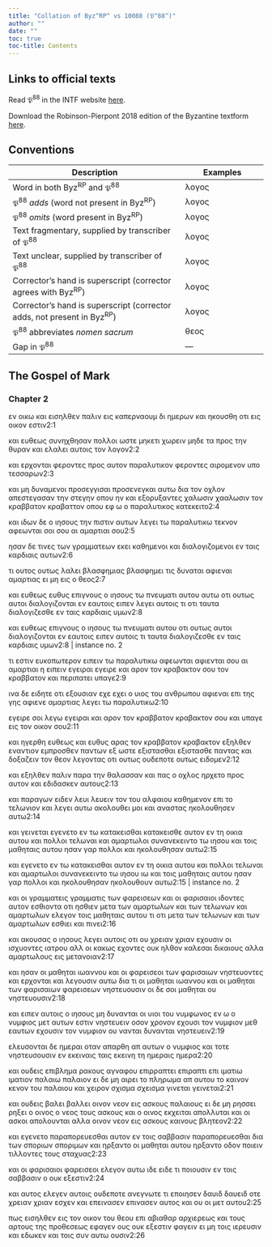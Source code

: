 ```yaml
---
title: "Collation of Byz^RP^ vs 10088 (𝔓^88^)"
author: ""
date: ""
toc: true
toc-title: Contents
---
```


::: {.callout-note appearance="minimal" icon="false" collapse="true"}
# Links to official texts

Read 𝔓^88^ in the INTF website [here](https://ntvmr.uni-muenster.de/manuscript-workspace?docID=10088).

Download the Robinson-Pierpont 2018 edition of the Byzantine textform [here](https://web.archive.org/web/20210413060536/https://byzantinetext.com/wp-content/uploads/2021/03/robinson-pierpont-2018-gnt-edition.pdf).


:::


::: {.callout-note appearance="minimal" icon="false" collapse="true"}
# Conventions

| Description                                                              	| Examples                           	|
|--------------------------------------------------------------------------	|------------------------------------	|
| Word in both Byz^RP^ and 𝔓^88^                                   	| λογος                              	|
| 𝔓^88^ *adds* (word not present in Byz^RP^)                       	| [λογος]{.greek-added}            	|
| 𝔓^88^ *omits* (word present in Byz^RP^)                          	| [λογος]{.greek-omitted}          	|
| Text fragmentary, supplied by transcriber of 𝔓^88^               	| [λογος]{.greek-supplied}         	|
| Text unclear, supplied by transcriber of 𝔓^88^                   	| [λογος]{.unclear}                	|
| Corrector's hand is superscript (corrector agrees with Byz^RP^)          	| [λογος]{.corr}                   	|
| Corrector's hand is superscript (corrector adds, not present in Byz^RP^) 	| [[λογος]{.corr}]{.greek-added} 	|
| 𝔓^88^ abbreviates *nomen sacrum*                                 	| [θεος]{.greek-abbr}            	|
| Gap in 𝔓^88^                                                     	| [―]{.gap}                        	|
:::

## The Gospel of Mark

### Chapter 2

[[ε]{.unclear}ν]{.greek-added} [[οι]{.unclear}[κω]{.greek-supplied}]{.greek-added} [και]{.greek-omitted} [εισηλθεν]{.greek-omitted} [παλιν]{.greek-omitted} [εις]{.greek-omitted} [καπερναουμ]{.greek-omitted} [δι]{.greek-omitted} [ημερων]{.greek-omitted} [και]{.greek-omitted} [ηκουσθη]{.greek-omitted} [οτι]{.greek-omitted} [εις]{.greek-omitted} [οικον]{.greek-omitted} [εστιν]{.greek-supplied}[2:1]{.aside}

[και]{.greek-supplied} [ευθεως]{.greek-omitted} [συνηχθησαν]{.greek-supplied} [πολ]{.greek-supplied}[λοι]{.unclear} ω[σ]{.unclear}[τε]{.greek-supplied} [μηκετι]{.greek-supplied} [χωρειν]{.greek-supplied} [μηδε]{.greek-supplied} [τα]{.greek-supplied} προς την [θ]{.unclear}[υραν]{.greek-supplied} [και]{.greek-supplied} [ελαλε]{.greek-supplied}[ι]{.unclear} [αυτ]{.unclear}[οις]{.greek-supplied} τον λογο[ν]{.unclear}[2:2]{.aside}

[και]{.greek-supplied} [ερχ]{.greek-supplied}[ον]{.unclear}ται [φ[ερ]{.unclear}[ον]{.greek-supplied}τες]{.greek-added} προς αυ[το]{.unclear}[ν]{.greek-supplied} [παρα]{.greek-supplied}[λ]{.unclear}υτ[ι]{.unclear}κον [φεροντες]{.greek-omitted} αιρομεν[ο]{.unclear}ν [υπο]{.unclear} [τ]{.unclear}[εσσαρων]{.greek-supplied}[2:3]{.aside}

[και]{.unclear} [μ]{.unclear}[η]{.greek-supplied} [δυνα]{.greek-supplied}μενοι [προσεγγισαι]{.greek-omitted} [πρ[ο]{.unclear}[σενεγκ]{.greek-supplied}αι]{.greek-added} αυτ[ω]{.unclear} δι[α]{.unclear} τον [ο]{.unclear}χλο[ν]{.unclear} απεσ[τεγασαν]{.greek-supplied} την στεγ[ην]{.greek-supplied} [ο]{.unclear}που [ην]{.unclear} [κα]{.unclear}[ι]{.greek-supplied} [εξορ]{.greek-supplied}[υξαντ]{.unclear}ες [χαλωσιν]{.greek-omitted} [χ[α]{.unclear}[αλω]{.greek-supplied}[σιν]{.unclear}]{.greek-added} [τ]{.unclear}[ο]{.greek-supplied}[ν]{.unclear} [κραββατον]{.greek-omitted} [[κραβαττον]{.greek-supplied}]{.greek-added} [[οπ]{.greek-supplied}[ου]{.unclear}]{.greek-added} [εφ]{.greek-omitted} [ω]{.greek-omitted} [ο]{.unclear} [παρ]{.unclear}αλυ[τι]{.greek-supplied}[κος]{.unclear} κατε[κ]{.unclear}ειτο[2:4]{.aside}

[[κ]{.unclear}[α]{.greek-supplied}[ι]{.unclear}]{.greek-added} ιδων [δε]{.greek-omitted} [ο]{.unclear} [ιησους]{.greek-abbr} την πισ[τ]{.unclear}ιν [α]{.unclear}υτ[ω]{.unclear}ν [λε]{.unclear}γει τω [παρα]{.unclear}[λ]{.unclear}υτι[κ]{.unclear}ω τε[κ]{.unclear}νον α[φε]{.unclear}ωνται [σοι]{.greek-omitted} [[σου]{.unclear}]{.greek-added} [αι]{.unclear} αμαρτιαι [σου]{.greek-omitted}[2:5]{.aside}

[η]{.unclear}σα[ν]{.unclear} δ[ε]{.unclear} [τι]{.greek-supplied}[ν]{.unclear}ες τω[ν]{.unclear} [γραμ]{.unclear}ματ[ε]{.unclear}ων εκει καθη[με]{.unclear}ν[ο]{.unclear}ι κ[αι]{.greek-supplied} [δια]{.unclear}λο[γ]{.greek-supplied}[ι]{.unclear}ζομενοι [εν]{.unclear} [τ]{.greek-supplied}[α]{.unclear}ις καρδι[αις]{.unclear} αυτων[2:6]{.aside}

τι [ου]{.unclear}τος ουτ[ως]{.unclear} [λα]{.greek-supplied}λει [βλασφημιας]{.greek-omitted} [βλασφ[ημ]{.unclear}ε[ι]{.unclear}]{.greek-added} τις δυναται αφ[ιε]{.unclear}[ναι]{.greek-supplied} [α]{.greek-supplied}μαρ[τι]{.greek-supplied}[ας]{.unclear} [ει]{.unclear} [μη]{.unclear} [ε]{.unclear}ις ο [θεος]{.greek-abbr}[2:7]{.aside}

[και]{.unclear} [ευθεως]{.greek-omitted} [[ευ]{.greek-supplied}[θ]{.unclear}υ[ς]{.unclear}]{.greek-added} [επιγ]{.unclear}νο[υς]{.unclear} ο [ιησους]{.greek-abbr} τω [πνευματι]{.greek-abbr} [αυτου]{.greek-omitted} [αυτω]{.greek-added} [ο]{.unclear}[τι]{.greek-supplied} [ο]{.unclear}υτω[ς]{.unclear} [αυτοι]{.greek-omitted} [διαλο]{.greek-supplied}γιζονται εν ε[αυ]{.unclear}τοι[ς]{.unclear} [ειπεν]{.greek-omitted} [[λε]{.unclear}[γει]{.greek-supplied}]{.greek-added} [αυτοις]{.greek-supplied} [τι]{.greek-omitted} [οτι]{.greek-added} ταυτα διαλο[γιζεσ]{.unclear}[θε]{.greek-supplied} [εν]{.greek-supplied} [ταις]{.greek-supplied} [καρδιαις]{.greek-omitted} [υμων]{.greek-omitted}[2:8]{.aside}

[και]{.greek-omitted} [ευθεως]{.greek-omitted} [επιγνους]{.greek-omitted} [ο]{.greek-omitted} [ιησους]{.greek-omitted} [τω]{.greek-omitted} [πνευματι]{.greek-omitted} [αυτου]{.greek-omitted} [οτι]{.greek-omitted} [ουτως]{.greek-omitted} [αυτοι]{.greek-omitted} [διαλογιζονται]{.greek-omitted} [εν]{.greek-omitted} [εαυτοις]{.greek-omitted} [ειπεν]{.greek-omitted} [αυτοις]{.greek-omitted} [τι]{.greek-omitted} [ταυτα]{.greek-omitted} [διαλογιζεσθε]{.greek-omitted} [εν]{.greek-omitted} [ταις]{.greek-omitted} [κ]{.unclear}[αρδι]{.greek-supplied}[α]{.unclear}[ις]{.greek-supplied} [υμων]{.greek-supplied}[2:8 | instance no. 2]{.aside}

[τ]{.unclear}[ι]{.greek-supplied} [εστιν]{.greek-supplied} [ευκοπωτερον]{.greek-supplied} [ειπει]{.greek-supplied}[ν]{.unclear} [τω]{.unclear} [πα]{.unclear}[ρ]{.unclear}[α]{.greek-supplied}[λ]{.unclear}υτ[ι]{.unclear}[κω]{.greek-supplied} [αφεωνται]{.greek-omitted} [[αφιεντ]{.greek-supplied}[αι]{.unclear}]{.greek-added} [σ]{.unclear}ου αι αμ[αρ]{.unclear}[τ]{.unclear}[ιαι]{.greek-supplied} η ειπει[ν]{.unclear} [εγειραι]{.greek-omitted} [[εγειρε]{.greek-supplied}]{.greek-added} [και]{.unclear} [α]{.unclear}ρον [[τον]{.unclear}]{.greek-added} [[κρ]{.unclear}αβακτον]{.greek-added} [σ]{.unclear}[ου]{.greek-supplied} [τον]{.greek-omitted} [κραββατον]{.greek-omitted} [και]{.greek-supplied} [περιπατει]{.greek-omitted} [[υ]{.unclear}παγ[ε]{.unclear}]{.greek-added}[2:9]{.aside}

[ι]{.unclear}[να]{.greek-supplied} [δε]{.greek-supplied} ειδητε [οτ]{.unclear}[ι]{.greek-supplied} [εξου]{.greek-supplied}[σιαν]{.unclear} [[ε]{.unclear}[χ]{.greek-supplied}[ε]{.unclear}]{.greek-added} [[ε]{.unclear}[χ]{.greek-supplied}[ε]{.unclear}ι]{.corr} ο υιος του [ανθρωπου]{.greek-abbr} [αφιεναι]{.greek-omitted} ε[πι]{.greek-supplied} [της]{.greek-supplied} [γης]{.unclear} [αφιενε]{.greek-added} α[μ]{.unclear}[α]{.greek-supplied}[ρ]{.unclear}τι[α]{.unclear}ς λεγε[ι]{.greek-supplied} [τω]{.greek-supplied} [παρ]{.greek-supplied}αλυτικ[ω]{.unclear}[2:10]{.aside}

[εγ[ει]{.unclear}[ρε]{.greek-supplied}]{.greek-added} [σ]{.greek-supplied}οι λεγω [εγειραι]{.greek-omitted} [και]{.greek-omitted} α[ρ]{.unclear}[ον]{.greek-supplied} [τον]{.greek-supplied} [κραββατον]{.greek-omitted} [[κραβ]{.unclear}ακτο[ν]{.unclear}]{.greek-added} [σου]{.greek-supplied} κ[αι]{.unclear} [υ]{.unclear}πα[γε]{.unclear} [εις]{.greek-supplied} [τον]{.greek-supplied} [οικο]{.greek-supplied}[ν]{.unclear} [σου]{.unclear}[2:11]{.aside}

κ[α]{.unclear}[ι]{.greek-supplied} [ηγ]{.greek-supplied}[ερθη]{.unclear} [ευθεως]{.greek-omitted} [κ]{.unclear}[αι]{.greek-supplied} [[ε]{.greek-supplied}[υ]{.unclear}θυ[ς]{.unclear}]{.greek-added} αρας τον [κραββατον]{.greek-omitted} [[κραβα]{.unclear}[κτ]{.unclear}ον]{.greek-added} εξηλ[θε]{.unclear}ν [εναντιον]{.greek-omitted} [ε[μ]{.unclear}πρ[ο]{.unclear}σθε[ν]{.unclear}]{.greek-added} [πα]{.unclear}ν[τω]{.unclear}ν [[εξ]{.unclear}]{.greek-added} ω[στ]{.greek-supplied}ε [εξιστασθαι]{.greek-omitted} [εξιστασθ[ε]{.unclear}]{.greek-added} [π]{.unclear}αντ[ας]{.unclear} [κ]{.unclear}αι [δοξα]{.unclear}ζειν τ[ον]{.unclear} [θεον]{.greek-abbr} λεγοντας οτ[ι]{.unclear} [[ου]{.unclear}[τω]{.unclear}[ς]{.greek-supplied}]{.greek-added} [ο]{.unclear}υδεπ[ο]{.unclear}τε [ουτως]{.greek-omitted} ειδομεν[2:12]{.aside}

κ[αι]{.unclear} εξηλ[θ]{.unclear}εν πα[λι]{.unclear}ν παρ[α]{.greek-supplied} [τη]{.greek-supplied}[ν]{.unclear} θαλασσα[ν]{.unclear} [κ]{.greek-supplied}αι πας [ο]{.unclear} [ο]{.unclear}χλος [η]{.unclear}[ρχετ]{.greek-supplied}ο προς αυ[τ]{.unclear}[ο]{.greek-supplied}[ν]{.unclear} και εδιδ[α]{.unclear}σ[κ]{.unclear}εν α[υ]{.unclear}[το]{.greek-supplied}[υ]{.unclear}ς[2:13]{.aside}

και παραγω[ν]{.unclear} [ε]{.unclear}ιδε[ν]{.unclear} [λευι]{.greek-omitted} [[λ]{.unclear}ευει[ν]{.unclear}]{.greek-added} [τ]{.greek-supplied}[ον]{.unclear} του αλφαιου κ[α]{.greek-supplied}[θη]{.greek-supplied}[μ]{.unclear}ενον ε[πι]{.greek-supplied} [τ]{.unclear}ο τ[ελ]{.unclear}ωνιον και [λ]{.unclear}ε[γει]{.greek-supplied} [αυτω]{.greek-supplied} [ακ]{.greek-supplied}[ολ]{.unclear}ουθει μοι και ανασ[τας]{.unclear} [ηκολο]{.greek-supplied}[υ]{.unclear}[θ]{.greek-supplied}[ησε]{.unclear}ν [αυ]{.unclear}τω[2:14]{.aside}

[και]{.greek-supplied} [[γ]{.greek-supplied}εινεται]{.greek-added} [εγενετο]{.greek-omitted} [εν]{.greek-omitted} [τω]{.greek-omitted} [κατακεισθαι]{.greek-omitted} [[κ]{.unclear}[α]{.greek-supplied}τακεισθε]{.greek-added} αυ[τ]{.unclear}ον ε[ν]{.unclear} [τη]{.unclear} [οικια]{.greek-omitted} [αυτου]{.greek-omitted} [και]{.greek-omitted} [πολλοι]{.greek-omitted} [τελωναι]{.greek-omitted} [και]{.greek-omitted} [αμαρτωλοι]{.greek-omitted} [συνανεκειντο]{.greek-omitted} [τω]{.greek-omitted} [ιησου]{.greek-omitted} [και]{.greek-omitted} [τοις]{.greek-omitted} [μαθηταις]{.greek-omitted} [αυτου]{.greek-omitted} [ησαν]{.greek-omitted} [γαρ]{.greek-omitted} [πολλοι]{.greek-omitted} [και]{.greek-omitted} [ηκολουθησαν]{.greek-omitted} [αυτω]{.greek-omitted}[2:15]{.aside}

[και]{.greek-omitted} [εγενετο]{.greek-omitted} [εν]{.greek-omitted} [τω]{.greek-omitted} [κατακεισθαι]{.greek-omitted} [αυτον]{.greek-omitted} [εν]{.greek-omitted} [τη]{.greek-omitted} [οικια]{.unclear} [α]{.unclear}υ[του]{.greek-supplied} [και]{.greek-supplied} [πολλοι]{.greek-supplied} [τελω]{.greek-supplied}να[ι]{.unclear} [κα]{.unclear}[ι]{.greek-supplied} [α]{.unclear}μαρτ[ωλοι]{.greek-supplied} [συνανεκειντο]{.greek-supplied} [τ]{.greek-supplied}ω [ιησου]{.greek-omitted} [[[ιω]{.unclear}]{.greek-abbr}]{.greek-added} [και]{.greek-supplied} τοις μαθητ[αις]{.greek-supplied} [αυτ]{.greek-supplied}[ου]{.unclear} [ησαν]{.unclear} γαρ [π]{.unclear}[ολλοι]{.greek-supplied} [και]{.unclear} [ηκολουθησαν]{.greek-omitted} [η[κ]{.unclear}ολου[θου]{.greek-supplied}[ν]{.unclear}]{.greek-added} αυτ[ω]{.unclear}[2:15 | instance no. 2]{.aside}

[και]{.unclear} [οι]{.unclear} [γραμματεις]{.greek-omitted} [[γρα]{.unclear}[μμα]{.greek-supplied}τις]{.greek-added} [των]{.greek-added} [[φα]{.unclear}[ρεισ]{.greek-supplied}[ε]{.unclear}ων]{.greek-added} [και]{.unclear} [οι]{.greek-omitted} [φαρισαιοι]{.greek-omitted} [ιδ]{.unclear}ον[τ]{.unclear}[ες]{.greek-supplied} [αυτον]{.greek-omitted} [εσθιοντα]{.greek-omitted} [[ο]{.unclear}τ[ι]{.unclear}]{.greek-added} [ησθ[ιεν]{.greek-supplied}]{.greek-added} [μετα]{.greek-supplied} [των]{.unclear} [[αμαρτωλων]{.unclear}]{.greek-added} [[και]{.unclear}]{.greek-added} [των]{.greek-added} τελω[νω]{.greek-supplied}[ν]{.unclear} [και]{.greek-omitted} [αμαρτωλων]{.greek-omitted} ε[λεγον]{.unclear} [τοις]{.unclear} [μα]{.unclear}[θη]{.greek-supplied}[τ]{.unclear}[α]{.greek-supplied}ις αυτου [τι]{.greek-omitted} [οτι]{.greek-supplied} [μ]{.greek-supplied}ετα τ[ω]{.unclear}ν [τελω]{.unclear}[νων]{.greek-supplied} και [τ[ων]{.unclear}]{.greek-added} [α]{.unclear}[μαρτ]{.greek-supplied}ω[λων]{.unclear} [εσ]{.greek-supplied}[θιει]{.unclear} [κα]{.unclear}[ι]{.greek-supplied} [π]{.greek-supplied}[ι]{.unclear}νε[ι]{.unclear}[2:16]{.aside}

κα[ι]{.unclear} [ακ]{.unclear}ουσ[ας]{.greek-supplied} [ο]{.greek-supplied} [ιησους]{.greek-abbr} [λεγ]{.unclear}ε[ι]{.unclear} [αυτοις]{.greek-omitted} [οτι]{.greek-added} ου [χρειαν]{.greek-omitted} [χριαν]{.greek-added} εχουσιν [ο]{.unclear}[ι]{.greek-supplied} [ισ]{.greek-supplied}[χυο]{.unclear}ν[τ]{.unclear}ες ιατρου αλλ οι κ[α]{.greek-supplied}[κ]{.unclear}ως [εχο]{.unclear}ντες ουκ [η]{.unclear}λθον καλεσαι δ[ι]{.greek-supplied}καιου[ς]{.unclear} αλλα αμαρτωλους [εις]{.greek-omitted} [μετανοιαν]{.greek-omitted}[2:17]{.aside}

κα[ι]{.unclear} [η]{.unclear}σ[α]{.unclear}ν οι μαθηται ιωαννου και οι [φα[ρεισ]{.unclear}εοι]{.greek-added} [των]{.greek-omitted} [φαρισαιων]{.greek-omitted} [νη]{.unclear}σ[τε]{.unclear}υο[ντες]{.unclear} κα[ι]{.unclear} ερχονται [κ]{.unclear}αι [λε]{.unclear}γουσιν αυτω δι[α]{.unclear} τι ο[ι]{.unclear} μα[θητ]{.unclear}αι ι[ωανν]{.unclear}ο[υ]{.unclear} και οι [μα[θηται]{.unclear}]{.greek-added} [τ]{.unclear}ων [φαρισαιων]{.greek-omitted} [φ[αρ]{.unclear}[ει]{.greek-supplied}σε[ω]{.unclear}[ν]{.greek-supplied}]{.greek-added} [ν]{.greek-supplied}ησ[τ]{.unclear}ευ[ου]{.unclear}σιν [οι]{.greek-omitted} [δε]{.greek-omitted} [σοι]{.greek-omitted} [μαθηται]{.greek-omitted} [ου]{.greek-omitted} [νηστευουσιν]{.greek-omitted}[2:18]{.aside}

[κ]{.unclear}αι ειπεν [αυ]{.unclear}τοι[ς]{.unclear} ο [ιησους]{.greek-abbr} [μ]{.unclear}η [δ]{.unclear}υν[ανται]{.unclear} [οι]{.unclear} [υ]{.greek-supplied}[ι]{.unclear}οι το[υ]{.unclear} [νυμφωνος]{.unclear} [ε]{.unclear}ν ω ο νυ[μ]{.unclear}[φι]{.greek-supplied}ος με[τ]{.unclear} αυτων εστιν ν[ησ]{.unclear}[τευειν]{.greek-supplied} [ο]{.greek-supplied}σον χρονον [εχουσι]{.greek-added} [[τ]{.unclear}ον]{.greek-added} [νυμφ[ι]{.unclear}[ον]{.greek-supplied}]{.greek-added} [μ]{.unclear}εθ εαυτων [εχουσιν]{.greek-omitted} [τον]{.greek-omitted} [νυμφιον]{.greek-omitted} ου [νανται]{.greek-added} [δυνανται]{.corr} νησ[τε]{.unclear}υ[ειν]{.unclear}[2:19]{.aside}

ελευσ[ο]{.unclear}[νται]{.greek-supplied} [δε]{.greek-supplied} [ημεραι]{.greek-supplied} [οτα]{.greek-supplied}[ν]{.unclear} [απα]{.unclear}ρθ[η]{.unclear} [α]{.unclear}[π]{.greek-supplied} [α]{.unclear}υ[τω]{.unclear}[ν]{.greek-supplied} [ο]{.greek-supplied} [νυμφιος]{.greek-supplied} [και]{.greek-supplied} [τοτε]{.greek-supplied} [νηστευ]{.greek-supplied}[σου]{.unclear}[σιν]{.greek-supplied} [ε]{.unclear}ν [εκειναις]{.greek-omitted} [ταις]{.greek-omitted} [εκ[ει]{.unclear}[νη]{.greek-supplied}]{.greek-added} [[τη]{.greek-supplied}]{.greek-added} [ημεραις]{.greek-omitted} [[ημερα]{.greek-supplied}]{.greek-added}[2:20]{.aside}

[και]{.greek-omitted} ο[υδε]{.greek-supplied}ις επι[βλημ]{.unclear}α ρ[ακ]{.unclear}[ους]{.greek-supplied} [α]{.greek-supplied}[γ]{.unclear}ν[α]{.unclear}φου [επιρραπτει]{.greek-omitted} [ε[πι]{.greek-supplied}[ρ]{.unclear}[απ]{.greek-supplied}τι]{.greek-added} επ[ι]{.unclear} [ιματιω]{.greek-omitted} [[ι]{.unclear}ματιον]{.greek-added} [παλαιω]{.greek-omitted} [[παλαι]{.unclear}ον]{.greek-added} ε[ι]{.unclear} [δε]{.unclear} [μη]{.unclear} [αι]{.unclear}ρ[ει]{.unclear} [τ]{.unclear}ο [πληρ]{.unclear}ωμα [α[π]{.unclear}]{.greek-added} [α]{.unclear}[υτο]{.greek-supplied}[υ]{.unclear} [το]{.unclear} [καινον]{.greek-omitted} [κενον]{.greek-added} [τ]{.unclear}[ο]{.greek-supplied}[υ]{.unclear} π[α]{.unclear}λ[αιου]{.unclear} [κ]{.unclear}αι χ[ειρ]{.unclear}[ον]{.greek-supplied} [σχισμα]{.greek-omitted} [[σ]{.unclear}χεισμα]{.greek-added} [γινεται]{.greek-omitted} [γει[νε]{.greek-supplied}[ται]{.unclear}]{.greek-added}[2:21]{.aside}

[κα]{.unclear}ι ουδ[ε]{.unclear}[ις]{.greek-supplied} [[βα]{.greek-supplied}[λ]{.unclear}ε[ι]{.unclear}]{.greek-added} [[βα]{.greek-supplied}λ[λ]{.unclear}ε[ι]{.unclear}]{.corr} οινο[ν]{.unclear} [νε]{.unclear}[ον]{.greek-supplied} εις [α]{.unclear}σ[κ]{.unclear}[ου]{.greek-supplied}[ς]{.unclear} [παλ]{.unclear}[αιους]{.greek-supplied} [ει]{.unclear} [δε]{.unclear} [μη]{.unclear} [ρησσει]{.greek-omitted} [[ρηξει]{.unclear}]{.greek-added} ο [οι]{.greek-supplied}[ν]{.unclear}ο[ς]{.unclear} [ο]{.greek-omitted} [νεος]{.greek-omitted} [του]{.unclear}[ς]{.greek-supplied} [α]{.greek-supplied}σκου[ς]{.unclear} και ο οινος [εκχειται]{.greek-omitted} [[απολ]{.unclear}λυ[ται]{.unclear}]{.greek-added} [κα]{.unclear}[ι]{.greek-supplied} [οι]{.greek-supplied} [α]{.greek-supplied}σκο[ι]{.unclear} [απολουνται]{.greek-omitted} αλλα οινον [νεο]{.unclear}ν εις [α]{.unclear}σκο[υ]{.unclear}ς και[ν]{.unclear}ους βλητεον[2:22]{.aside}

και [εγεν]{.unclear}ετο [παραπορευεσθαι]{.greek-omitted} αυτον εν [τ]{.unclear}[οι]{.greek-supplied}ς σαβ[β]{.unclear}ασι[ν]{.unclear} [[π]{.unclear}α[ρα]{.unclear}πο[ρευ]{.unclear}εσθα[ι]{.unclear}]{.greek-added} δι[α]{.unclear} [των]{.unclear} [[σπο]{.unclear}ριω[ν]{.unclear}]{.greek-added} [[σπο]{.unclear}ριμω[ν]{.unclear}]{.corr} κ[α]{.unclear}[ι]{.greek-supplied} [ηρξαντο]{.greek-omitted} [οι]{.unclear} μαθ[η]{.unclear}ται αυτου [[η]{.unclear}ρξα[ν]{.unclear}το]{.greek-added} οδον ποιειν [τ]{.unclear}ιλ[λ]{.unclear}οντες του[ς]{.unclear} στ[α]{.unclear}χυ[α]{.unclear}ς[2:23]{.aside}

[κ]{.unclear}αι οι [φαρισαιοι]{.greek-omitted} [[φαρ]{.unclear}ε[ισεοι]{.unclear}]{.greek-added} ελεγον αυτω [ιδε]{.greek-omitted} [ειδε]{.greek-added} τ[ι]{.unclear} [π]{.greek-supplied}[ο]{.unclear}ιουσι[ν]{.unclear} [εν]{.greek-omitted} [το]{.greek-supplied}[ις]{.unclear} σαββασιν ο ο[υ]{.unclear}[κ]{.unclear} εξεσ[τ]{.unclear}ιν[2:24]{.aside}

[και]{.unclear} [αυτος]{.greek-omitted} [ελ]{.unclear}εγε[ν]{.unclear} αυτοις [ο]{.unclear}[υ]{.greek-supplied}[δ]{.unclear}εποτε [ανεγν]{.unclear}ω[τ]{.unclear}ε τι επ[ο]{.unclear}ιησεν [δαυιδ]{.greek-omitted} [[δ]{.unclear}αυε[ι]{.unclear}[δ]{.greek-supplied}]{.greek-added} [ο]{.unclear}τε [χρειαν]{.greek-omitted} [[χ]{.unclear}ριαν]{.greek-added} εσχεν [κ]{.unclear}αι [επεινασεν]{.greek-omitted} [[επ]{.unclear}ινα[σεν]{.unclear}]{.greek-added} αυτος και [ου]{.greek-added} [ο[ι]{.unclear}]{.corr} μετ αυτου[2:25]{.aside}

πως εισ[ηλ]{.unclear}θεν εις τον οικον του [θεου]{.greek-abbr} ε[π]{.unclear}ι αβ[ι]{.greek-supplied}[αθαρ]{.greek-supplied} [αρχιερεως]{.greek-omitted} [και]{.greek-omitted} [τους]{.greek-omitted} [αρτους]{.greek-omitted} [της]{.greek-omitted} [προθεσεως]{.greek-omitted} [εφαγεν]{.greek-omitted} [ους]{.greek-omitted} [ουκ]{.greek-omitted} [εξεστιν]{.greek-omitted} [φαγειν]{.greek-omitted} [ει]{.greek-omitted} [μη]{.greek-omitted} [τοις]{.greek-omitted} [ιερευσιν]{.greek-omitted} [και]{.greek-omitted} [εδωκεν]{.greek-omitted} [και]{.greek-omitted} [τοις]{.greek-omitted} [συν]{.greek-omitted} [αυτω]{.greek-omitted} [ουσιν]{.greek-omitted}[2:26]{.aside}

